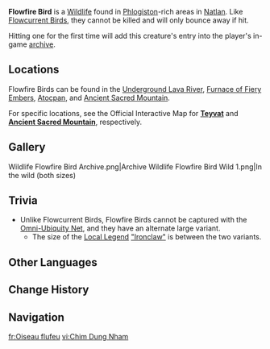 {{Wildlife Infobox
|type        = Wildlife
|image       = Flowfire Bird Icon.png
|family      = Birds
|group       = 
|location    = [[Natlan]]
|description = A peculiar bird that can walk on two feet yet cannot spread its wings to fly. Lively and friendly, they are only found in specific areas, such as underground caves.
The Flowcurrent Bird subspecies known as Flowfire Birds love high temperatures and have feathers that can withstand the high temperatures of burning liquid phlogiston. To them, a pool of magma that would be dangerous to other creatures is like a hot bath at just the right temperature. Perhaps the reason that other areas of [[Natlan]] seem a bit too cold to this creature is because it is used to the heat of liquid phlogiston. Should it accidentally find itself outside of its preferred caves, Flowfire Birds might even search far and wide for the campfires of adventurers to stay warm...

}}
'''Flowfire Bird''' is a [[Wildlife]] found in [[Phlogiston]]-rich areas in [[Natlan]]. Like [[Flowcurrent Bird]]s, they cannot be killed and will only bounce away if hit.

Hitting one for the first time will add this creature's entry into the player's in-game [[archive]].

<!-- 
==Drops==
{{Card|Raw Meat|3}}
-->
==Locations==
Flowfire Birds can be found in the [[Underground Lava River]], [[Furnace of Fiery Embers#Furnace of Fiery Embers (III)|Furnace of Fiery Embers]], [[Atocpan]], and [[Ancient Sacred Mountain]].

For specific locations, see the Official Interactive Map for '''[https://act.hoyolab.com/ys/app/interactive-map/index.html?lang=en-us#/map/2?shown_types=634 Teyvat]''' and '''[https://act.hoyolab.com/ys/app/interactive-map/index.html?lang=en-us#/map/36?shown_types=634 Ancient Sacred Mountain]''', respectively.

==Gallery==
<gallery>
Wildlife Flowfire Bird Archive.png|Archive
Wildlife Flowfire Bird Wild 1.png|In the wild (both sizes)
</gallery>
<!--
===Animations===
{{Preview}}
-->

==Trivia==
* Unlike Flowcurrent Birds, Flowfire Birds cannot be captured with the [[Omni-Ubiquity Net]], and they have an alternate large variant.
** The size of the [[Local Legend]] [["Battlegoat" and "Ironclaw"|"Ironclaw"]] is between the two variants.

==Other Languages==
{{Other Languages
|en       = Flowfire Bird
|zhs      = 浮燃鸟
|zhs_rm   = 
|zht      = 浮燃鳥
|zht_rm   = 
|zh_tl    = 
|ja       = 浮燃ペンギン
|ja_rm    = Funen Pengin{{Assumed}}
|ja_tl    = Flowfire Penguin
|ko       = 활활 펭귄
|ko_tl    = 
|es       = Ave fluyeardiente
|es_tl    = Flowburn Bird
|fr       = Oiseau flufeu
|fr_tl    = Flowfire Bird
|ru       = Птица пламени
|ru_tl    = Bird of Flame
|th       = Flowfire Bird
|vi       = Chim Dung Nham
|vi_tl    = 
|de       = Feuertreibling
|de_tl    = Firefloater
|id       = Flowfire Bird
|pt       = Pássaro do Fluxo Escaldante
|pt_tl    = 
|tr       = Akaralev Kuşu
|tr_tl    = 
|it       = Pinguino Solcafiamme
|it_tl    = 
}}

==Change History==
{{Change History|5.0}}

==Navigation==
{{Wildlife Navbox}}

[[fr:Oiseau flufeu]]
[[vi:Chim Dung Nham]]